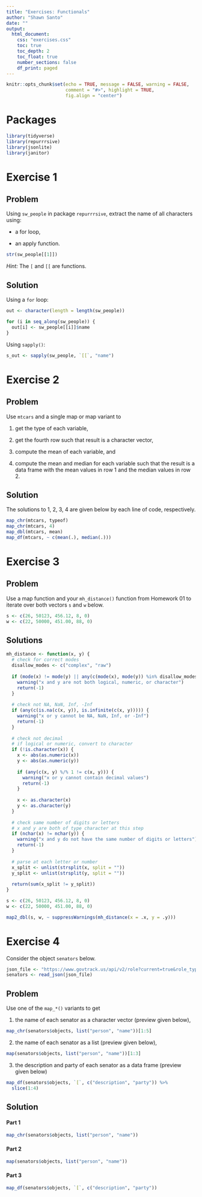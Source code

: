 ```yaml
---
title: "Exercises: Functionals"
author: "Shawn Santo"
date: ""
output: 
  html_document:
    css: "exercises.css"
    toc: true
    toc_depth: 2
    toc_float: true
    number_sections: false
    df_print: paged
---
```


```r
knitr::opts_chunk$set(echo = TRUE, message = FALSE, warning = FALSE,
                      comment = "#>", highlight = TRUE,
                      fig.align = "center")
```

# Packages

```r
library(tidyverse)
library(repurrrsive)
library(jsonlite)
library(janitor)
```

# Exercise 1 {.tabset .tabset-fade .tabset-pills}

## Problem

Using `sw_people` in package `repurrrsive`, extract the name of all 
characters using:

- a for loop,

- an apply function.

```r
str(sw_people[[1]])
```

*Hint:* The `[` and `[[` are functions.

## Solution

Using a `for` loop:

```r
out <- character(length = length(sw_people))

for (i in seq_along(sw_people)) {
  out[i] <- sw_people[[i]]$name
}
```

Using `sapply()`:

```r
s_out <- sapply(sw_people, `[[`, "name")
```

# Exercise 2 {.tabset .tabset-fade .tabset-pills}

## Problem

Use `mtcars` and a single map or map variant to

1. get the type of each variable,

2. get the fourth row such that result is a character vector,

3. compute the mean of each variable, and

4. compute the mean and median for each variable such that the result is a
   data frame with the mean values in row 1 and the median values in row 2.
   
## Solution

The solutions to 1, 2, 3, 4 are given below by each line of code, respectively.

```r
map_chr(mtcars, typeof)
map_chr(mtcars, 4)
map_dbl(mtcars, mean)
map_df(mtcars, ~ c(mean(.), median(.)))
```

# Exercise 3 {.tabset .tabset-fade .tabset-pills}

## Problem

Use a map function and your `mh_distance()` function from Homework 01
to iterate over both vectors `s` and `w` below.
```r
s <- c(26, 50123, 456.12, 8, 0)
w <- c(22, 50000, 451.00, 88, 0)
```

## Solutions

```r
mh_distance <- function(x, y) {
  # check for correct modes
  disallow_modes <- c("complex", "raw")
  
  if (mode(x) != mode(y) || any(c(mode(x), mode(y)) %in% disallow_modes)) {
    warning("x and y are not both logical, numeric, or character")
    return(-1)
  }
  
  # check not NA, NaN, Inf, -Inf
  if (any(c(is.na(c(x, y)), is.infinite(c(x, y))))) {
    warning("x or y cannot be NA, NaN, Inf, or -Inf")
    return(-1)
  }
  
  # check not decimal
  # if logical or numeric, convert to character
  if (!is.character(x)) {
    x <- abs(as.numeric(x))
    y <- abs(as.numeric(y))
    
    if (any(c(x, y) %/% 1 != c(x, y))) {
      warning("x or y cannot contain decimal values")
      return(-1)
    }
    
    x <- as.character(x)
    y <- as.character(y)
  }
  
  # check same number of digits or letters
  # x and y are both of type character at this step
  if (nchar(x) != nchar(y)) {
    warning("x and y do not have the same number of digits or letters")
    return(-1)
  }
  
  # parse at each letter or number
  x_split <- unlist(strsplit(x, split = ""))
  y_split <- unlist(strsplit(y, split = ""))
  
  return(sum(x_split != y_split))
}
```

```r
s <- c(26, 50123, 456.12, 8, 0)
w <- c(22, 50000, 451.00, 88, 0)

map2_dbl(s, w, ~ suppressWarnings(mh_distance(x = .x, y = .y)))
```

# Exercise 4 {.tabset .tabset-fade .tabset-pills}

Consider the object `senators` below.

```r
json_file <- "https://www.govtrack.us/api/v2/role?current=true&role_type=senator"
senators <- read_json(json_file)
```

## Problem

Use one of the `map_*()` variants to get

1. the name of each senator as a character vector (preview given below),

```r
map_chr(senators$objects, list("person", "name"))[1:5]
```

2. the name of each senator as a list (preview given below),

```r
map(senators$objects, list("person", "name"))[1:3]
```

3. the description and party of each senator as a data frame 
  (preview given below)
  
```r
map_df(senators$objects, `[`, c("description", "party")) %>% 
  slice(1:4)
```

## Solution

#### Part 1

```r
map_chr(senators$objects, list("person", "name"))
```

#### Part 2

```r
map(senators$objects, list("person", "name"))
```

#### Part 3

```r
map_df(senators$objects, `[`, c("description", "party"))
```
